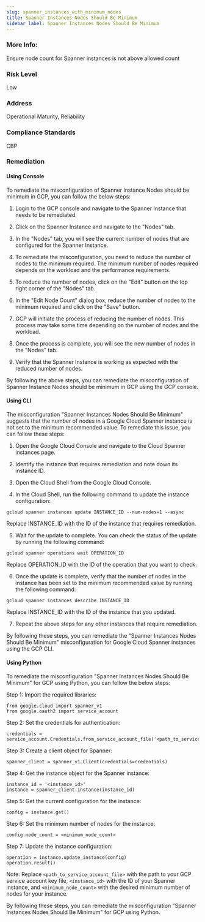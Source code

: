 ```yaml
---
slug: spanner_instances_with_minimum_nodes
title: Spanner Instances Nodes Should Be Minimum
sidebar_label: Spanner Instances Nodes Should Be Minimum
---
```


### More Info:

Ensure node count for Spanner instances is not above allowed count

### Risk Level

Low

### Address

Operational Maturity, Reliability

### Compliance Standards

CBP
### Remediation

#### Using Console

To remediate the misconfiguration of Spanner Instance Nodes should be minimum in GCP, you can follow the below steps:

1. Login to the GCP console and navigate to the Spanner Instance that needs to be remediated.

2. Click on the Spanner Instance and navigate to the "Nodes" tab.

3. In the "Nodes" tab, you will see the current number of nodes that are configured for the Spanner Instance.

4. To remediate the misconfiguration, you need to reduce the number of nodes to the minimum required. The minimum number of nodes required depends on the workload and the performance requirements.

5. To reduce the number of nodes, click on the "Edit" button on the top right corner of the "Nodes" tab.

6. In the "Edit Node Count" dialog box, reduce the number of nodes to the minimum required and click on the "Save" button.

7. GCP will initiate the process of reducing the number of nodes. This process may take some time depending on the number of nodes and the workload.

8. Once the process is complete, you will see the new number of nodes in the "Nodes" tab.

9. Verify that the Spanner Instance is working as expected with the reduced number of nodes.

By following the above steps, you can remediate the misconfiguration of Spanner Instance Nodes should be minimum in GCP using the GCP console.

#### Using CLI

The misconfiguration "Spanner Instances Nodes Should Be Minimum" suggests that the number of nodes in a Google Cloud Spanner instance is not set to the minimum recommended value. To remediate this issue, you can follow these steps:

1. Open the Google Cloud Console and navigate to the Cloud Spanner instances page.

2. Identify the instance that requires remediation and note down its instance ID.

3. Open the Cloud Shell from the Google Cloud Console.

4. In the Cloud Shell, run the following command to update the instance configuration:

```
gcloud spanner instances update INSTANCE_ID --num-nodes=1 --async
```

Replace INSTANCE_ID with the ID of the instance that requires remediation.

5. Wait for the update to complete. You can check the status of the update by running the following command:

```
gcloud spanner operations wait OPERATION_ID
```

Replace OPERATION_ID with the ID of the operation that you want to check.

6. Once the update is complete, verify that the number of nodes in the instance has been set to the minimum recommended value by running the following command:

```
gcloud spanner instances describe INSTANCE_ID
```

Replace INSTANCE_ID with the ID of the instance that you updated.

7. Repeat the above steps for any other instances that require remediation.

By following these steps, you can remediate the "Spanner Instances Nodes Should Be Minimum" misconfiguration for Google Cloud Spanner instances using the GCP CLI.

#### Using Python

To remediate the misconfiguration "Spanner Instances Nodes Should Be Minimum" for GCP using Python, you can follow the below steps:

Step 1: Import the required libraries:

```
from google.cloud import spanner_v1
from google.oauth2 import service_account
```

Step 2: Set the credentials for authentication:

```
credentials = service_account.Credentials.from_service_account_file('<path_to_service_account_file>')
```

Step 3: Create a client object for Spanner:

```
spanner_client = spanner_v1.Client(credentials=credentials)
```

Step 4: Get the instance object for the Spanner instance:

```
instance_id = '<instance_id>'
instance = spanner_client.instance(instance_id)
```

Step 5: Get the current configuration for the instance:

```
config = instance.get()
```

Step 6: Set the minimum number of nodes for the instance:

```
config.node_count = <minimum_node_count>
```

Step 7: Update the instance configuration:

```
operation = instance.update_instance(config)
operation.result()
```

Note: Replace `<path_to_service_account_file>` with the path to your GCP service account key file, `<instance_id>` with the ID of your Spanner instance, and `<minimum_node_count>` with the desired minimum number of nodes for your instance.

By following these steps, you can remediate the misconfiguration "Spanner Instances Nodes Should Be Minimum" for GCP using Python.



